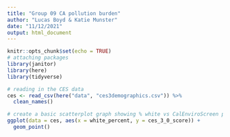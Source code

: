 ```yaml
---
title: "Group 09 CA pollution burden"
author: "Lucas Boyd & Katie Munster"
date: "11/12/2021"
output: html_document
---
```


```r
knitr::opts_chunk$set(echo = TRUE)
# attaching packages
library(janitor)
library(here)
library(tidyverse)
```

```r
# reading in the CES data
ces <- read_csv(here("data", "ces3demographics.csv")) %>% 
  clean_names()
```

```r
# create a basic scatterplot graph showing % white vs CalEnviroScreen pollution burden score
ggplot(data = ces, aes(x = white_percent, y = ces_3_0_score)) +
  geom_point()
```



